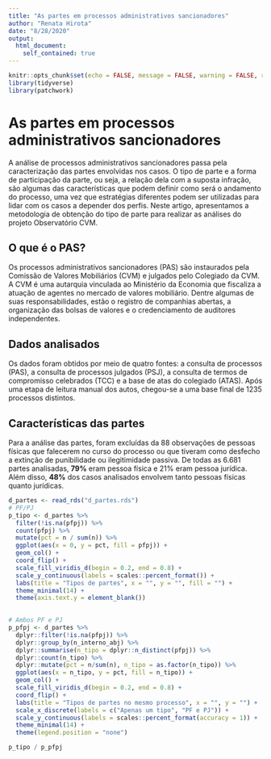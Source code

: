 ```yaml
---
title: "As partes em processos administrativos sancionadores"
author: "Renata Hirota"
date: "8/28/2020"
output: 
  html_document:
    self_contained: true
---
```


```r
knitr::opts_chunk$set(echo = FALSE, message = FALSE, warning = FALSE, results = "hide")
library(tidyverse)
library(patchwork)
```


# As partes em processos administrativos sancionadores

A análise de processos administrativos sancionadores passa pela caracterização das partes envolvidas nos casos. O tipo de parte e a forma de participação da parte, ou seja, a relação dela com a suposta infração, são algumas das características que podem definir como será o andamento do processo, uma vez que estratégias diferentes podem ser utilizadas para lidar com os casos a depender dos perfis. Neste artigo, apresentamos a metodologia de obtenção do tipo de parte para realizar as análises do projeto Observatório CVM.

## O que é o PAS?

Os processos administrativos sancionadores (PAS) são instaurados pela Comissão de Valores Mobiliários (CVM) e julgados pelo Colegiado da CVM. A CVM é uma autarquia vinculada ao Ministério da Economia que fiscaliza a atuação de agentes no mercado de valores mobiliário. Dentre algumas de suas responsabilidades, estão o registro de companhias abertas, a organização das bolsas de valores e o credenciamento de auditores independentes.

## Dados analisados

Os dados foram obtidos por meio de quatro fontes: a consulta de processos (PAS), a consulta de processos julgados (PSJ), a consulta de termos de compromisso celebrados (TCC) e a base de atas do colegiado (ATAS). Após uma etapa de leitura manual dos autos, chegou-se a uma base final de 1235 processos distintos.

## Características das partes

Para a análise das partes, foram excluídas da 88 observações de pessoas físicas que falecerem no curso do processo ou que tiveram como desfecho a extinção de punibilidade ou ilegitimidade passiva. De todas as 6.681 partes analisadas, **79%** eram pessoa física e 21% eram pessoa jurídica. Além disso, **48%** dos casos analisados envolvem tanto pessoas físicas quanto jurídicas.

```r
d_partes <- read_rds("d_partes.rds")
# PF/PJ
p_tipo <- d_partes %>% 
  filter(!is.na(pfpj)) %>%
  count(pfpj) %>% 
  mutate(pct = n / sum(n)) %>% 
  ggplot(aes(x = 0, y = pct, fill = pfpj)) +
  geom_col() +
  coord_flip() +
  scale_fill_viridis_d(begin = 0.2, end = 0.8) +
  scale_y_continuous(labels = scales::percent_format()) +
  labs(title = "Tipos de partes", x = "", y = "", fill = "") +
  theme_minimal(14) +
  theme(axis.text.y = element_blank())

  
# Ambos PF e PJ
p_pfpj <- d_partes %>%
  dplyr::filter(!is.na(pfpj)) %>%
  dplyr::group_by(n_interno_abj) %>%
  dplyr::summarise(n_tipo = dplyr::n_distinct(pfpj)) %>%
  dplyr::count(n_tipo) %>%
  dplyr::mutate(pct = n/sum(n), n_tipo = as.factor(n_tipo)) %>% 
  ggplot(aes(x = n_tipo, y = pct, fill = n_tipo)) +
  geom_col() +
  scale_fill_viridis_d(begin = 0.2, end = 0.8) +
  coord_flip() +
  labs(title = "Tipos de partes no mesmo processo", x = "", y = "") +
  scale_x_discrete(labels = c("Apenas um tipo", "PF e PJ")) +
  scale_y_continuous(labels = scales::percent_format(accuracy = 1)) +
  theme_minimal(14) +
  theme(legend.position = "none")

p_tipo / p_pfpj
  
```












